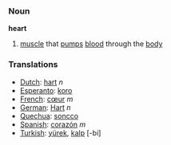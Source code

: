 === Noun ===

'''heart'''

#[[muscle]] that [[pump]]s [[blood]] through the [[body]]

=== Translations ===
*[[Dutch]]: [[hart]] ''n''
*[[Esperanto]]: [[koro]]
*[[French]]: [[cœur]] ''m''
*[[German]]: [[Hart]] ''n''
*[[Quechua]]: [[soncco]]
*[[Spanish]]: [[corazón]] ''m''
*[[Turkish]]: [[yürek]], [[kalp]] [-bi]